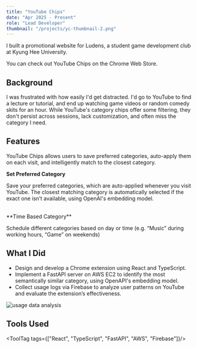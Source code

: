 ```yaml
---
title: "YouTube Chips"
date: "Apr 2025 - Present"
role: "Lead Developer"
thumbnail: "/projects/yc-thumbnail-2.png"
---
```



I built a promotional website for Ludens, a student game development club at Kyung Hee University.

You can check out <ArrowLink href="https://chromewebstore.google.com/detail/dmgbijacfoechdplahccjjhjkhhldpcd?utm_source=item-share-cb" className="font-normal">YouTube Chips on the Chrome Web Store</ArrowLink>.

## Background

I was frustrated with how easily I'd get distracted. I'd go to YouTube to find a lecture or tutorial, and end up watching game videos or random comedy skits for an hour.
While YouTube's category chips offer some filtering, they don't persist across sessions, lack customization, and often miss the category I need.

## Features

YouTube Chips allows users to save preferred categories, auto-apply them on each visit, and intelligently match to the closest category.
<br/>

**Set Preferred Category**

Save your preferred categories, which are auto-applied whenever you visit YouTube.
The closest matching category is automatically selected if the exact one isn’t available, using OpenAI's embedding model.

<ReactPlayer 
  src="/projects/yc-feat-1.mp4"
  className="mx-auto rounded-lg my-4"
  width="100%"
  height="auto"
  muted
  loop
  playing
/>

<br/>
**Time Based Category**

Schedule different categories based on day or time (e.g. “Music” during working hours, “Game” on weekends)

<ReactPlayer 
  src="/projects/yc-feat-2.mp4"
  className="mx-auto rounded-lg my-4"
  width="100%"
  height="auto"
  muted
  loop
  playing
/>

## What I Did

- Design and develop a Chrome extension using React and TypeScript.
- Implement a FastAPI server on AWS EC2 to identify the most semantically similar category, using OpenAPI's embedding model.
- Collect usage logs via Firebase to analyze user patterns on YouTube and evaluate the extension’s effectiveness.

<img 
  src="/projects/yc-data.png" 
  alt="usage data analysis" 
  className="mx-auto rounded-lg w-full my-4 border border-gray-300" 
/>

## Tools Used
<ToolTag tags={["React", "TypeScript", "FastAPI", "AWS", "Firebase"]}/>